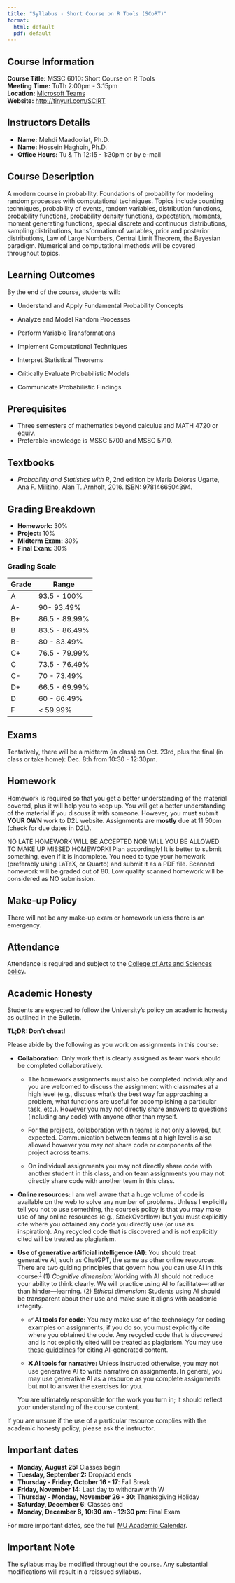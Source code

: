 ```yaml
---
title: "Syllabus - Short Course on R Tools (SCoRT)"
format: 
  html: default
  pdf: default
---
```


## Course Information

**Course Title:** MSSC 6010: Short Course on R Tools\
**Meeting Time:** TuTh 2:00pm - 3:15pm\
**Location:** [Microsoft Teams](https://teams.microsoft.com/l/meetup-join/19%3awd6Q_CvflXuF_yLLWv5LC6iaIgbXcr62t2pVZE4Q1Jw1%40thread.tacv2/1736282508938?context=%7b%22Tid%22%3a%22abe32f68-c72d-420d-b5bd-750c63a268e4%22%2c%22Oid%22%3a%22b0161be8-acaa-4999-ba8b-8ed780d0b7bf%22%7d)\
**Website:** [http://tinyurl.com/SCiRT](https://tinyurl.com/SCiRT)

## Instructors Details

-   **Name:** Mehdi Maadooliat, Ph.D.
-   **Name:** Hossein Haghbin, Ph.D.
-   **Office Hours:** Tu & Th 12:15 - 1:30pm or by e-mail

## Course Description

A modern course in probability. Foundations of probability for modeling random processes with computational techniques. Topics include counting techniques, probability of events, random variables, distribution functions, probability functions, probability density functions, expectation, moments, moment generating functions, special discrete and continuous distributions, sampling distributions, transformation of variables, prior and posterior distributions, Law of Large Numbers, Central Limit Theorem, the Bayesian paradigm. Numerical and computational methods will be covered throughout topics.

## Learning Outcomes

By the end of the course, students will:

-   Understand and Apply Fundamental Probability Concepts

-   Analyze and Model Random Processes

-   Perform Variable Transformations

-   Implement Computational Techniques

-   Interpret Statistical Theorems

-   Critically Evaluate Probabilistic Models

-   Communicate Probabilistic Findings

## Prerequisites

-   Three semesters of mathematics beyond calculus and MATH 4720 or equiv.
-   Preferable knowledge is MSSC 5700 and MSSC 5710.

## Textbooks

-   *Probability and Statistics with R*, 2nd edition by Maria Dolores Ugarte, Ana F. Militino, Alan T. Arnholt, 2016. ISBN: 9781466504394.

## Grading Breakdown

-   **Homework:** 30%
-   **Project:** 10%
-   **Midterm Exam:** 30%
-   **Final Exam:** 30%

### Grading Scale

| Grade | Range         |
|-------|---------------|
| A     | 93.5 - 100%   |
| A-    | 90- 93.49%    |
| B+    | 86.5 - 89.99% |
| B     | 83.5 - 86.49% |
| B-    | 80 - 83.49%   |
| C+    | 76.5 - 79.99% |
| C     | 73.5 - 76.49% |
| C-    | 70 - 73.49%   |
| D+    | 66.5 - 69.99% |
| D     | 60 - 66.49%   |
| F     | \< 59.99%     |

## Exams

Tentatively, there will be a midterm (in class) on Oct. 23rd, plus the final (in class or take home): Dec. 8th from 10:30 - 12:30pm.

## Homework

Homework is required so that you get a better understanding of the material covered, plus it will help you to keep up. You will get a better understanding of the material if you discuss it with someone. However, you must submit **YOUR OWN** work to D2L website. Assignments are **mostly** due at 11:50pm (check for due dates in D2L).

NO LATE HOMEWORK WILL BE ACCEPTED NOR WILL YOU BE ALLOWED TO MAKE UP MISSED HOMEWORK! Plan accordingly! It is better to submit something, even if it is incomplete. You need to type your homework (preferably using LaTeX, or Quarto) and submit it as a PDF file. Scanned homework will be graded out of 80. Low quality scanned homework will be considered as NO submission.

## Make-up Policy

There will not be any make-up exam or homework unless there is an emergency.

## Attendance

Attendance is required and subject to the [College of Arts and Sciences policy](https://bulletin.marquette.edu/policies/attendance/undergraduate/).

## Academic Honesty

Students are expected to follow the University's policy on academic honesty as outlined in the Bulletin.

**TL;DR: Don't cheat!**

Please abide by the following as you work on assignments in this course:

-   **Collaboration:** Only work that is clearly assigned as team work should be completed collaboratively.

    -   The homework assignments must also be completed individually and you are welcomed to discuss the assignment with classmates at a high level (e.g., discuss what's the best way for approaching a problem, what functions are useful for accomplishing a particular task, etc.). However you may not directly share answers to questions (including any code) with anyone other than myself.

    -   For the projects, collaboration within teams is not only allowed, but expected. Communication between teams at a high level is also allowed however you may not share code or components of the project across teams.

    -   On individual assignments you may not directly share code with another student in this class, and on team assignments you may not directly share code with another team in this class.

-   **Online resources:** I am well aware that a huge volume of code is available on the web to solve any number of problems. Unless I explicitly tell you not to use something, the course's policy is that you may make use of any online resources (e.g., StackOverflow) but you must explicitly cite where you obtained any code you directly use (or use as inspiration). Any recycled code that is discovered and is not explicitly cited will be treated as plagiarism.

-   **Use of generative artificial intelligence (AI)**: You should treat generative AI, such as ChatGPT, the same as other online resources. There are two guiding principles that govern how you can use AI in this course:^[1](https://sta101-f23.github.io/course-syllabus.html#fn1)^ (1) *Cognitive dimension:* Working with AI should not reduce your ability to think clearly. We will practice using AI to facilitate---rather than hinder---learning. (2) *Ethical dimension***:** Students using AI should be transparent about their use and make sure it aligns with academic integrity.

    -   **✅ AI tools for code:** You may make use of the technology for coding examples on assignments; if you do so, you must explicitly cite where you obtained the code. Any recycled code that is discovered and is not explicitly cited will be treated as plagiarism. You may use [these guidelines](https://guides.lib.monash.edu/c.php?g=219786&p=6972087) for citing AI-generated content.

    -   **❌ AI tools for narrative:** Unless instructed otherwise, you may not use generative AI to write narrative on assignments. In general, you may use generative AI as a resource as you complete assignments but not to answer the exercises for you.

    You are ultimately responsible for the work you turn in; it should reflect *your* understanding of the course content.

If you are unsure if the use of a particular resource complies with the academic honesty policy, please ask the instructor.

## Important dates

-   **Monday, August 25:** Classes begin
-   **Tuesday, September 2:** Drop/add ends
-   **Thursday - Friday, October 16 - 17**: Fall Break
-   **Friday, November 14:** Last day to withdraw with W
-   **Thursday - Monday, November 26 - 30**: Thanksgiving Holiday
-   **Saturday, December 6**: Classes end
-   **Monday, December 8, 10:30 am - 12:30 pm**: Final Exam

For more important dates, see the full [MU Academic Calendar](https://www.marquette.edu/central/registrar/2025-fall-academic-calendar.php).

## Important Note

The syllabus may be modified throughout the course. Any substantial modifications will result in a reissued syllabus.

